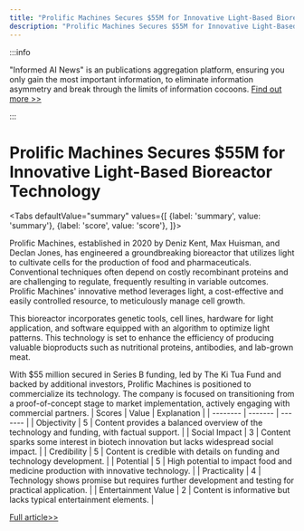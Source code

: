 ```yaml
---
title: "Prolific Machines Secures $55M for Innovative Light-Based Bioreactor Technology"
description: "Prolific Machines Secures $55M for Innovative Light-Based Bioreactor Technology"
---
```



:::info

"Informed AI News" is an publications aggregation platform, ensuring you only gain the most important information, to eliminate information asymmetry and break through the limits of information cocoons.  [Find out more >>](/)

:::

# Prolific Machines Secures $55M for Innovative Light-Based Bioreactor Technology


<Tabs
	defaultValue="summary"
	values={[
	{label: 'summary', value: 'summary'},
	{label: 'score', value: 'score'},
]}>
<TabItem value="summary">


Prolific Machines, established in 2020 by Deniz Kent, Max Huisman, and Declan Jones, has engineered a groundbreaking bioreactor that utilizes light to cultivate cells for the production of food and pharmaceuticals. Conventional techniques often depend on costly recombinant proteins and are challenging to regulate, frequently resulting in variable outcomes. Prolific Machines' innovative method leverages light, a cost-effective and easily controlled resource, to meticulously manage cell growth.

This bioreactor incorporates genetic tools, cell lines, hardware for light application, and software equipped with an algorithm to optimize light patterns. This technology is set to enhance the efficiency of producing valuable bioproducts such as nutritional proteins, antibodies, and lab-grown meat.

With $55 million secured in Series B funding, led by The Ki Tua Fund and backed by additional investors, Prolific Machines is positioned to commercialize its technology. The company is focused on transitioning from a proof-of-concept stage to market implementation, actively engaging with commercial partners.
</TabItem>
<TabItem value="score">
	| Scores     | Value   | Explanation |
	| -------- | ------- | ------- |
	| Objectivity  | 5    | Content provides a balanced overview of the technology and funding, with factual support.    |
	| Social Impact | 3     | Content sparks some interest in biotech innovation but lacks widespread social impact.    |
	| Credibility    | 5    | Content is credible with details on funding and technology development.    |
	| Potential    | 5    | High potential to impact food and medicine production with innovative technology.    |
	| Practicality    | 4    | Technology shows promise but requires further development and testing for practical application.    |
	| Entertainment Value    | 2    | Content is informative but lacks typical entertainment elements.    |
</TabItem>
</Tabs>

[Full article>>](https://techcrunch.com/2024/06/06/light-protein-prolific-machines-manufacturing/)
